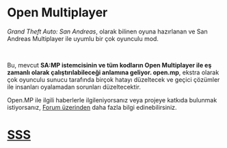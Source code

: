 # Open Multiplayer

_Grand Theft Auto: San Andreas_, olarak bilinen oyuna hazırlanan ve San Andreas Multiplayer ile uyumlu bir çok oyunculu mod.

<br />

Bu, mevcut **SA:MP istemcisinin ve tüm kodların Open Multiplayer ile eş zamanlı olarak çalıştırılabileceği anlamına geliyor. open.mp**, ekstra olarak çok oyunculu sunucu tarafında birçok hatayı düzeltecek ve geçici çözümler ile insanları oyalamadan sorunları düzeltecektir.

Open.MP ile ilgili haberlerle ilgileniyorsanız veya projeye katkıda bulunmak istiyorsanız, [Forum üzerinden](https://www.burgershot.gg/showthread.php?tid=99) daha fazla bilgi edinebilirsiniz.

# [SSS](/faq)
